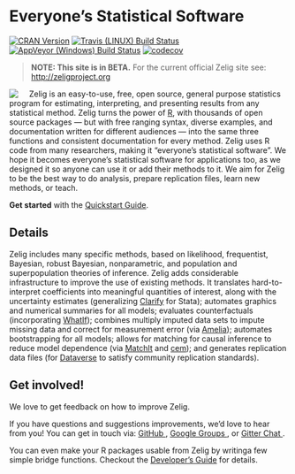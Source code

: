 Everyone's Statistical Software
==========================================

[![CRAN Version](http://www.r-pkg.org/badges/version/Zelig)](http://cran.r-project.org/package=Zelig)
[![Travis (LINUX) Build Status](https://travis-ci.org/IQSS/Zelig.svg?branch=master)](https://travis-ci.org/IQSS/Zelig)
[![AppVeyor (Windows) Build Status](https://ci.appveyor.com/api/projects/status/github/IQSS/Zelig?branch=master&svg=true)](https://ci.appveyor.com/project/IQSS/Zelig)
[![codecov](https://codecov.io/gh/IQSS/Zelig/branch/master/graph/badge.svg)](https://codecov.io/gh/IQSS/Zelig)

> **NOTE: This site is in BETA.** For the current official Zelig site see: <http://zeligproject.org>

<img style="float:left; padding-right:20px" src="https://github.com/IQSS/Zelig/blob/master/README_files/img/zelig.png?raw=true"/>

Zelig is an easy-to-use, free, open source, general purpose statistics program for estimating, interpreting, and presenting results from any statistical method. Zelig turns the power of [R](https://www.r-project.org/), with thousands of open source packages — but with free ranging syntax, diverse examples, and documentation written for different audiences — into the same three functions and consistent documentation for every method. Zelig uses R code from many researchers, making it "everyone's statistical software". We hope it becomes everyone's statistical software for applications too, as we designed it so anyone can use it or add their methods to it. We aim for Zelig to be the best way to do analysis, prepare replication files, learn new methods, or teach.

**Get started** with the [Quickstart Guide](articles/quickstart.html).

## Details

Zelig includes many specific methods, based on likelihood, frequentist, Bayesian, robust Bayesian, nonparametric, and population and superpopulation theories of inference. Zelig adds considerable infrastructure to improve the use of existing methods. It translates hard-to-interpret coefficients into meaningful quantities of interest, along with the uncertainty estimates (generalizing [Clarify](http://gking.harvard.edu/publications/clarify-software-interpreting-and-presenting-statistical-results) for Stata); automates graphics and numerical summaries for all models; evaluates counterfactuals (incorporating [WhatIf](http://gking.harvard.edu/whatif)); combines multiply imputed data sets to impute missing data and correct for measurement error (via [Amelia](http://gking.harvard.edu/amelia)); automates bootstrapping for all models; allows for matching for causal inference to reduce model dependence (via [MatchIt](http://gking.harvard.edu/publications/matchit-nonparametric-preprocessing-parametric-causal-inference) and [cem](http://gking.harvard.edu/cem)); and generates replication data files (for [Dataverse](http://dataverse.org/) to satisfy community replication standards). 

## Get involved!

We love to get feedback on how to improve Zelig.

<i class="fa fa-comment-o" aria-hidden="true"></i> If you have questions and 
suggestions improvements, we'd love to hear from you! You can get in touch via: 
<a href="https://github.com/IQSS/Zelig/issues">GitHub <i class="fa fa-github" aria-hidden="true"></i></a>, 
<a href="https://groups.google.com/forum/#!forum/zelig-statistical-software">Google Groups <i class="fa fa-google" aria-hidden="true"></i></a>, or 
<a href="https://gitter.im/Zelig-dev/CommunityQueries">Gitter Chat <i class="fa fa-comments-o" aria-hidden="true"></i></a>. 

<i class="fa fa-code" aria-hidden="true"></i> You can even make your R packages 
usable from Zelig by writinga few simple bridge functions. Checkout the 
[Developer's Guide](articles/developers-guide.html) for details.


<!------ Gitter Chat Window -------------------------------->
<style type="text/css">
aside.gitter-chat-embed {
  height: 91.5%;
  top: 8.5%;
}
</style>

<script>
  ((window.gitter = {}).chat = {}).options = {
    room: 'Zelig-dev/CommunityQueries'
  };
</script>
<script src="https://sidecar.gitter.im/dist/sidecar.v1.js" async defer></script>